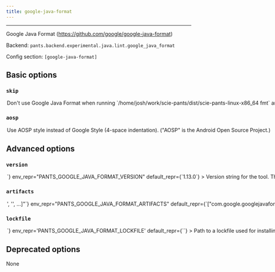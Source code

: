 ```yaml
---
title: google-java-format
---
```



---

Google Java Format (https://github.com/google/google-java-format)

Backend: <span className="color--primary">`pants.backend.experimental.java.lint.google_java_format`</span>

Config section: <span className="color--primary">`[google-java-format]`</span>

<span className={styles.options}>

## Basic options

### `skip`

<Option
  cli_repr={`--[no-]google-java-format-skip`}
  env_repr="PANTS_GOOGLE_JAVA_FORMAT_SKIP"
  default_repr={`False`}
>
  Don&#x27;t use Google Java Format when running
  `/home/josh/work/scie-pants/dist/scie-pants-linux-x86_64 fmt` and
  `/home/josh/work/scie-pants/dist/scie-pants-linux-x86_64 lint`.
</Option>

### `aosp`

<Option
  cli_repr={`--[no-]google-java-format-aosp`}
  env_repr="PANTS_GOOGLE_JAVA_FORMAT_AOSP"
  default_repr={`False`}
>
  Use AOSP style instead of Google Style (4-space indentation).
  (&quot;AOSP&quot; is the Android Open Source Project.)
</Option>

## Advanced options

### `version`

<Option
  cli_repr={`--google-java-format-version=<str>`}
  env_repr="PANTS_GOOGLE_JAVA_FORMAT_VERSION"
  default_repr={`1.13.0`}
>
  Version string for the tool. This is available for substitution in the
  `[google-java-format].artifacts` option by including the string `{version}`.
</Option>

### `artifacts`

<Option
  cli_repr={`--google-java-format-artifacts="['<str>', '<str>', ...]"`}
  env_repr="PANTS_GOOGLE_JAVA_FORMAT_ARTIFACTS"
  default_repr={`["com.google.googlejavaformat:google-java-format:{version}"]`}
>
  Artifact requirements for this tool using specified as either the address of a
  `jvm_artifact` target or, alternatively, as a colon-separated Maven
  coordinates (e.g., group:name:version). For Maven coordinates, the string `
  {version}` version will be substituted with the value of the
  `[google-java-format].version` option.
</Option>

### `lockfile`

<Option
  cli_repr={`--google-java-format-lockfile=<str>`}
  env_repr='PANTS_GOOGLE_JAVA_FORMAT_LOCKFILE'
  default_repr={`<default>`}
>
Path to a lockfile used for installing the tool.

Set to the string `<default>` to use a lockfile provided by Pants, so long as you have not changed the `--version` option. See https://github.com/pantsbuild/pants/blob/release_2.11.1/src/python/pants/backend/java/lint/google_java_format/google_java_format.default.lockfile.txt for the default lockfile contents.

To use a custom lockfile, set this option to a file path relative to the build root, then run `/home/josh/work/scie-pants/dist/scie-pants-linux-x86_64 jvm-generate-lockfiles --resolve=google-java-format`.

</Option>

## Deprecated options

None

</span>


